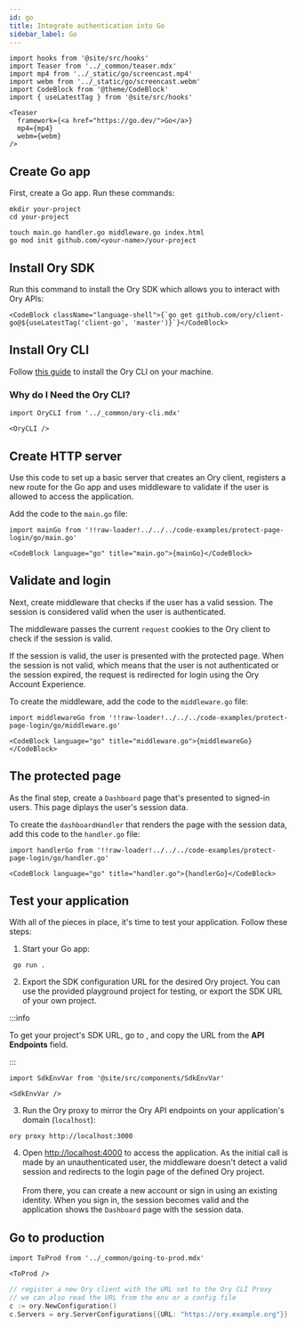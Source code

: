 ```yaml
---
id: go
title: Integrate authentication into Go
sidebar_label: Go
---
```


```mdx-code-block
import hooks from '@site/src/hooks'
import Teaser from '../_common/teaser.mdx'
import mp4 from '../_static/go/screencast.mp4'
import webm from '../_static/go/screencast.webm'
import CodeBlock from '@theme/CodeBlock'
import { useLatestTag } from '@site/src/hooks'

<Teaser
  framework={<a href="https://go.dev/">Go</a>}
  mp4={mp4}
  webm={webm}
/>
```

## Create Go app

First, create a Go app. Run these commands:

```shell-session
mkdir your-project
cd your-project

touch main.go handler.go middleware.go index.html
go mod init github.com/<your-name>/your-project
```

## Install Ory SDK

Run this command to install the Ory SDK which allows you to interact with Ory APIs:

```mdx-code-block
<CodeBlock className="language-shell">{`go get github.com/ory/client-go@${useLatestTag('client-go', 'master')}`}</CodeBlock>
```

## Install Ory CLI

Follow [this guide](../../guides/cli/01_installation.mdx) to install the Ory CLI on your machine.

### Why do I Need the Ory CLI?

```mdx-code-block
import OryCLI from '../_common/ory-cli.mdx'

<OryCLI />
```

## Create HTTP server

Use this code to set up a basic server that creates an Ory client, registers a new route for the Go app and uses middleware to
validate if the user is allowed to access the application.

Add the code to the `main.go` file:

```mdx-code-block
import mainGo from '!!raw-loader!../../../code-examples/protect-page-login/go/main.go'

<CodeBlock language="go" title="main.go">{mainGo}</CodeBlock>
```

## Validate and login

Next, create middleware that checks if the user has a valid session. The session is considered valid when the user is
authenticated.

The middleware passes the current `request` cookies to the Ory client to check if the session is valid.

If the session is valid, the user is presented with the protected page. When the session is not valid, which means that the user
is not authenticated or the session expired, the request is redirected for login using the Ory Account Experience.

To create the middleware, add the code to the `middleware.go` file:

```mdx-code-block
import middlewareGo from '!!raw-loader!../../../code-examples/protect-page-login/go/middleware.go'

<CodeBlock language="go" title="middleware.go">{middlewareGo}</CodeBlock>
```

## The protected page

As the final step, create a `Dashboard` page that's presented to signed-in users. This page diplays the user's session data.

To create the `dashboardHandler` that renders the page with the session data, add this code to the `handler.go` file:

```mdx-code-block
import handlerGo from '!!raw-loader!../../../code-examples/protect-page-login/go/handler.go'

<CodeBlock language="go" title="handler.go">{handlerGo}</CodeBlock>
```

## Test your application

With all of the pieces in place, it's time to test your application. Follow these steps:

1. Start your Go app:

```shell-session
 go run .
```

2. Export the SDK configuration URL for the desired Ory project. You can use the provided playground project for testing, or
   export the SDK URL of your own project.

:::info

To get your project's SDK URL, go to <ConsoleLink route="project.settings" />, and copy the URL from the **API Endpoints** field.

:::

```mdx-code-block
import SdkEnvVar from '@site/src/components/SdkEnvVar'

<SdkEnvVar />
```

3. Run the Ory proxy to mirror the Ory API endpoints on your application's domain (`localhost`):

```shell-session
ory proxy http://localhost:3000
```

4. Open [http://localhost:4000](http://localhost:4000) to access the application. As the initial call is made by an
   unauthenticated user, the middleware doesn't detect a valid session and redirects to the login page of the defined Ory project.
   <br /> <br /> From there, you can create a new account or sign in using an existing identity. When you sign in, the session
   becomes valid and the application shows the `Dashboard` page with the session data.

## Go to production

```mdx-code-block
import ToProd from '../_common/going-to-prod.mdx'

<ToProd />
```

```go
// register a new Ory client with the URL set to the Ory CLI Proxy
// we can also read the URL from the env or a config file
c := ory.NewConfiguration()
c.Servers = ory.ServerConfigurations{{URL: "https://ory.example.org"}}
```
